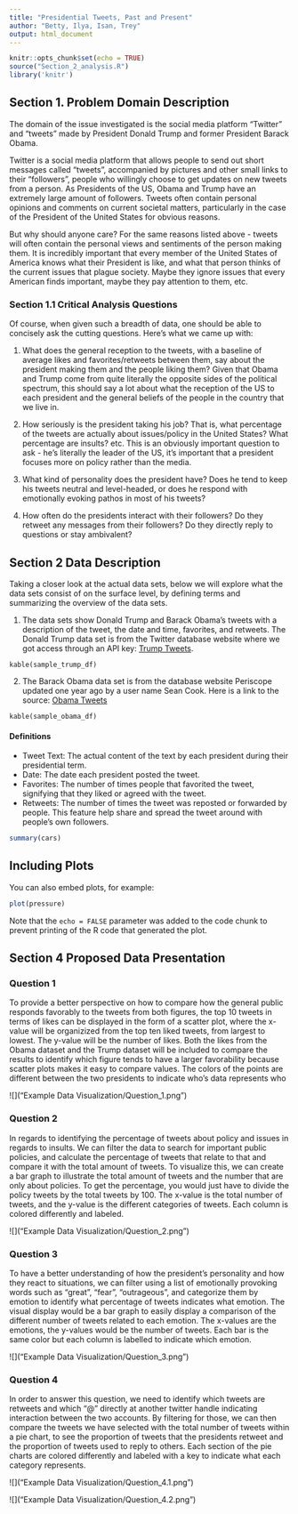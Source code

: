 ```yaml
---
title: "Presidential Tweets, Past and Present"
author: "Betty, Ilya, Isan, Trey"
output: html_document
---
```


```r
knitr::opts_chunk$set(echo = TRUE)
source("Section_2_analysis.R")
library('knitr') 
```

## Section 1. Problem Domain Description

The domain of the issue investigated is the social media platform "Twitter" and "tweets" made by President Donald Trump and former President Barack Obama.

Twitter is a social media platform that allows people to send out short messages called "tweets", accompanied by pictures and other small links to their "followers", people
who willingly choose to get updates on new tweets from a person. As Presidents of the US, Obama and Trump have an extremely large amount of followers. Tweets often contain
personal opinions and comments on current societal matters, particularly in the case of the President of the United States for obvious reasons.

But why should anyone care? For the same reasons listed above - tweets will often contain the personal views and sentiments of the person making them. It is incredibly important
that every member of the United States of America knows what their President is like, and what that person thinks of the current issues that plague society. Maybe they ignore
issues that every American finds important, maybe they pay attention to them, etc. 

### Section 1.1 Critical Analysis Questions

Of course, when given such a breadth of data, one should be able to concisely ask the cutting questions. Here's what we came up with:

1. What does the general reception to the tweets, with a baseline of average likes and favorites/retweets between them, say about the president making them and the people liking them? Given that        Obama and Trump come from quite literally the opposite sides of the political spectrum, this should say a lot about what the reception of the US to each president and the general
  beliefs of the people in the country that we live in.

2. How seriously is the president taking his job? That is, what percentage of the tweets are actually about issues/policy in the United States? What percentage are insults? etc.
  This is an obviously important question to ask - he's literally the leader of the US, it's important that a president focuses more on policy rather than the media.

3. What kind of personality does the president have? Does he tend to keep his tweets neutral and level-headed, or does he respond with emotionally evoking pathos in most of his tweets?

4. How often do the presidents interact with their followers? Do they retweet any messages from their followers? Do they directly reply to questions or stay ambivalent?

## Section 2 Data Description 

Taking a closer look at the actual data sets, below we will explore what the data sets consist of on the surface level, by defining terms and summarizing the overview of the data sets. 

1. The data sets show Donald Trump and Barack Obama's tweets with a description of the tweet, the date and time, favorites, and retweets. The Donald Trump data set is from the Twitter database website where we got access through an API key: [Trump Tweets](https://developer.twitter.com/en/docs/tweets/search/overview). 
```section
kable(sample_trump_df)
```
2. The Barack Obama data set is from the database website Periscope updated one year ago by a user name Sean Cook. Here is a link to the source: [Obama Tweets](https://community.periscopedata.com/t/x1fy7p/barack-obamas-tweet-history)
```section
kable(sample_obama_df)
```

#### Definitions
* Tweet Text: The actual content of the text by each president during their presidential term. 
* Date: The date each president posted the tweet.
* Favorites: The number of times people that favorited the tweet, signifying that they liked or agreed with the tweet. 
* Retweets: The number of times the tweet was reposted or forwarded by people. This feature help share and spread the tweet around with people's own followers. 

```r
summary(cars)
```

## Including Plots

You can also embed plots, for example:

```r
plot(pressure)
```

Note that the `echo = FALSE` parameter was added to the code chunk to prevent printing of the R code that generated the plot.

## Section 4 Proposed Data Presentation

### Question 1
To provide a better perspective on how to compare how the general public 
responds favorably to the tweets from both figures, the top 10 tweets in terms of likes 
can be displayed in the form of a scatter plot, where the x-value will
be organizized from the top ten liked tweets, from largest to lowest. The y-value
will be the number of likes. Both the likes from the Obama dataset and the Trump
dataset will be included to compare the results to identify which figure 
tends to have a larger favorability because scatter plots makes it easy 
to compare values. The colors of the points are different between the two presidents to indicate who's data represents who

![]("Example Data Visualization/Question_1.png ")

### Question 2
In regards to identifying the percentage of tweets about policy and issues in regards
to insults. We can filter the data to search for important public policies, and calculate
the percentage of tweets that relate to that and compare it with the total amount of tweets.
To visualize this, we can create a bar graph to illustrate the total amount of tweets and the number that are only about policies. To get the percentage, you would just have to divide the policy tweets by the total tweets by 100. The x-value is the total number of tweets, and the y-value is the different categories of tweets. Each column is colored differently and labeled. 

![]("Example Data Visualization/Question_2.png ")

### Question 3
To have a better understanding of how the president's personality and how they react to situations, we can filter using a list of emotionally provoking words such as "great", "fear", "outrageous", and categorize them by emotion to identify what percentage of tweets indicates what emotion. The visual display would be a bar graph to easily display a comparison of the different number of tweets related to each emotion. The x-values are the emotions, the y-values would be the number of tweets. Each bar is the same color but each column is labelled to indicate which emotion.

![]("Example Data Visualization/Question_3.png ")

### Question 4
In order to answer this question, we need to identify which tweets are retweets and which
"@" directly at another twitter handle indicating interaction between the two accounts. By 
filtering for those, we can then compare the tweets we have selected with the total
number of tweets within a pie chart, to see the proportion of tweets that the presidents
retweet and the proportion of tweets used to reply to others. Each section of the pie charts are colored differently and labeled with a key to indicate what each category represents.

![]("Example Data Visualization/Question_4.1.png ")

![]("Example Data Visualization/Question_4.2.png ")




